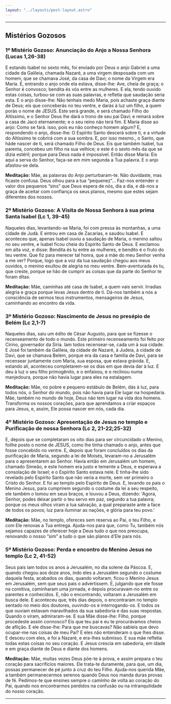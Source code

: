 ```yaml
---
layout: "../layouts/post-layout.astro"
---
```



<Start />

---

## Mistérios Gozosos

### 1º Mistério Gozoso: Anunciação do Anjo a Nossa Senhora (Lucas 1,26-38)

E estando Isabel no sexto mês, foi enviado por Deus o anjo Gabriel a uma cidade da Galileia, chamada Nazaré, a uma virgem desposada com um homem, que se chamava José, da casa de Davi; o nome da Virgem era Maria. E, entrando o anjo onde ela estava, disse-lhe: Ave, cheia de graça; o Senhor é convosco; bendita és vós entre as mulheres. E ela, tendo ouvido estas coisas, turbou-se com as suas palavras, e refletia que saudação seria esta. E o anjo disse-lhe: Não tenhais medo Maria, pois achaste graça diante de Deus; eis que conceberás no teu ventre, e darás à luz um filho, a quem porás o nome de JESUS. Este será grande, e será chamado Filho do Altíssimo, e o Senhor Deus lhe dará o trono de seu pai Davi; e reinará sobre a casa de Jacó eternamente; e o seu reino não terá fim. E Maria disse ao anjo: Como se fará. isso, pois eu não conheço homem algum? E, respondendo o anjo, disse-lhe: O Espírito Santo descerá sobre ti, e a virtude do Altíssimo te cobrirá com a sua sombra. E, por isso mesmo., o Santo, que háde nascer de ti, será chamado Filho de Deus. Eis que também Isabel, tua parenta, concebeu um filho na sua velhice; e este é o sexto mês da que se dizia estéril; porque para Deus nada é impossível. Então disse Maria: Eis aqui a serva do Senhor, faça-se em mim segunda a Tua palavra. E o anjo afastou-se dela.

**Meditação:** Mãe, as palavras do Anjo perturbaram-te. Não duvidaste, mas ficaste confusa. Deus olhou para a tua “pequenez”… Faz-nos entender o valor dos pequenos “sins” que Deus espera de nós, dia a dia, e dá-nos a graça de aceitar com confiança os seus planos, mesmo que estes sejam diferentes dos nossos.

<RezasMisterios />

### 2º Mistério Gozoso: A Visita de Nossa Senhora à sua prima Santa Isabel (Lc 1, 39-45)

Naqueles dias, levantando-se Maria, foi com pressa às montanhas, a uma cidade de Judá. E entrou em casa de Zacarias, e saudou Isabel. E aconteceu que, apenas Isabel ouviu a saudação de Maria, o menino saltou no seu ventre, e Isabel ficou cheia do Espírito Santo de Deus. E exclamou em alta voz, e disse: Bendita és tu entre as mulheres, e bendito é o fruto do teu ventre. Que fiz para merecer tal honra, que a mãe do meu Senhor venha a me ver? Porque, logo que a voz da tua saudação chegou aos meus ouvidos, o menino exultou de alegria no meu ventre. Bem-aventurada és tu, que creste, porque se hão de cumprir as coisas que da parte do Senhor te foram ditas.

**Meditação:** Mãe, caminhas até casa de Isabel, a quem vais servir. Irradias alegria e graça porque levas Jesus dentro de ti. Dá-nos também a nós a consciência de sermos teus instrumentos, mensageiros de Jesus, caminhando ao encontro da vida.

<RezasMisterios />

### 3º Mistério Gozoso: Nascimento de Jesus no presépio de Belém (Lc 2,1-7)

Naqueles dias, saiu um édito de César Augusto, para que se fizesse o recenseamento de todo o mundo. Este primeiro recenseamento foi feito por Cirino, governador da Síria. Iam todos recensear-se, cada um à sua cidade. E José foi também da Galileia, da cidade de Nazaré, à Judeia, à cidade de Davi, que se chamava Belém, porque era da casa e família de Davi, para se recensear juntamente com Maria, sua esposa, que estava grávida. E, estando ali, aconteceu completarem-se os dias em que devia dar à luz. E deu à luz o seu filho primogênito, e o enfaixou, e o reclinou numa manjedoura, porque não havia lugar para eles na estalagem.

**Meditação:** Mãe, no pobre e pequeno estábulo de Belém, dás à luz, para todos nós, o Senhor do mundo, pois não havia para Ele lugar na hospedaria. Mãe, também no mundo de hoje, Deus não tem lugar na vida dos homens. Transforma os nossos corações, para que aprendamos a criar espaços para Jesus, e, assim, Ele possa nascer em nós, cada dia.

<RezasMisterios />

### 4º Mistério Gozoso: Apresentação de Jesus no templo e Purificação de nossa Senhora (Lc 2, 21-22;25-32)

E, depois que se completaram os oito dias para ser circuncidado o Menino, foilhe posto o nome de JESUS, como lhe tinha chamado o anjo, antes que fosse concebido no ventre. E, depois que foram concluídos os dias da purificação de Maria, segundo a lei de Moisés, levaram-no a Jerusalém para o apresentarem ao Senhor. Havia então em Jerusalém um homem, chamado Simeão, e este homem era justo e temente a Deus, e esperava a consolação de Israel; e o Espírito Santo estava nele. E tinha-lhe sido revelado pelo Espírito Santo que não veria a morte, sem ver primeiro o Cristo do Senhor. E foi ao templo pelo Espírito de Deus. E, levando os pais o Menino Jesus, para cumprirem segundo o costume da lei a seu respeito, ele também o tomou em seus braços, e louvou a Deus, dizendo: 'Agora, Senhor, podes deixar partir o teu servo em paz, segundo a tua palavra; porque os meus olhos viram a tua salvação, a qual preparaste ante a face de todos os povos; luz para iluminar as nações, e glória para teu povo.'

**Meditação:** Mãe, no templo, ofereces sem reserva ao Pai, o teu Filho, e com Ele renovas a Tua entrega. Ajuda-nos para que, como Tu, também nós sejamos capazes de oferecer hoje a Deus tudo o que nos preocupa, renovando o nosso “sim” a tudo o que são planos d’Ele para nós.

<RezasMisterios />

### 5º Mistério Gozoso: Perda e encontro do Menino Jesus no templo (Lc 2, 41-52)

Seus pais iam todos os anos a Jerusalém, no dia solene da Páscoa. E, quando chegou aos doze anos, indo eles a Jerusalém segundo o costume daquela festa, acabados os dias, quando voltaram, ficou o Menino Jesus em Jerusalém, sem que seus pais o advertissem. E, julgando que ele fosse na comitiva, caminharam uma jornada, e depois procuravam-no entre os parentes e conhecidos. E, não o encontrando, voltaram a Jerusalém em busca dele. E aconteceu que, três dias depois, o encontraram no templo sentado no meio dos doutores, ouvindo-os e interrogando-os. E todos os que ouviam estavam maravilhados da sua sabedoria e das suas respostas. Quando o viram, admiraram-se. E sua Mãe disse-lhe: Filho, porque procedeste assim connosco? Eis que teu pai e eu te procurávamos cheios de aflição. E ele disse-lhe: Para que me buscavas? Não sabíeis que devo ocupar-me nas coisas de meu Pai? E eles não entenderam o que lhes disse. E desceu com eles, e foi a Nazaré, e era-lhes submisso. E sua mãe refletia todas estas coisas no seu coração. E Jesus crescia em sabedoria, em idade e em graça diante de Deus e diante dos homens.

**Meditação:** Mãe, muitas vezes Deus põe-te à prova, e assim prepara o teu coração para sacrifícios maiores. Ele trata-te duramente, para que, um dia, possas permanecer de pé junto à cruz do teu Filho. Ajuda-nos querida Mãe, a também permanecermos serenos quando Deus nos manda duras provas de fé.
Pedimos-te que ensines sempre o caminho de volta ao coração do Pai, quando nos encontrarmos perdidos na confusão ou na intranquilidade do nosso coração.

<RezasMisterios />

---

<End />
